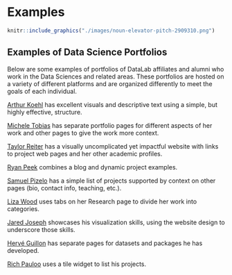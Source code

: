 # Examples

```r
knitr::include_graphics("./images/noun-elevator-pitch-2909310.png")
```

## Examples of Data Science Portfolios

Below are some examples of portfolios of DataLab affiliates and alumni who work in the Data Sciences and related areas. These portfolios are hosted on a variety of different platforms and are organized differently to meet the goals of each individual.

[Arthur Koehl](http://arthurkoehl.com/) has excellent visuals and descriptive text using a simple, but highly effective, structure. 

[Michele Tobias](https://sites.google.com/site/mtobiasresearch) has separate portfolio pages for different aspects of her work and other pages to give the work more context.

[Taylor Reiter](https://taylorreiter.github.io/aboutme/) has a visually uncomplicated yet impactful website with links to project web pages and her other academic profiles.

[Ryan Peek](https://ryanpeek.org/) combines a blog and dynamic project examples.

[Samuel Pizelo](https://www.samuelpizelo.com/) has a simple list of projects supported by context on other pages (bio, contact info, teaching, etc.).

[Liza Wood](https://liza-wood.github.io/index.html) uses tabs on her Research page to divide her work into categories.

[Jared Joseph](https://jnjoseph.com/) showcases his visualization skills, using the website design to underscore those skills.

[Hervé Guillon](https://guillon.xyz/) has separate pages for datasets and packages he has developed.

[Rich Pauloo](https://www.richpauloo.com/) uses a tile widget to list his projects.

